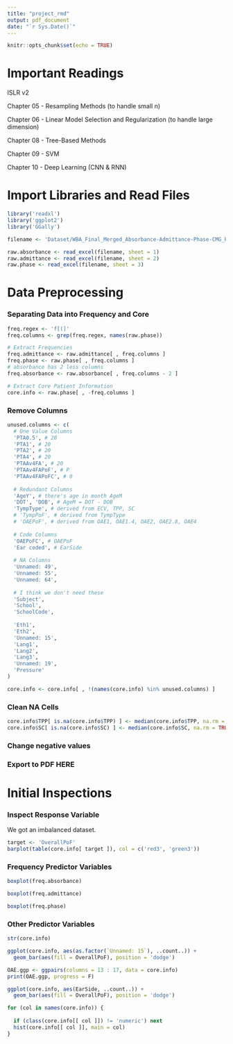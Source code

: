 ```yaml
---
title: "project_rmd"
output: pdf_document
date: "`r Sys.Date()`"
---
```


```r
knitr::opts_chunk$set(echo = TRUE)
```

# Important Readings

ISLR v2

Chapter 05 - Resampling Methods (to handle small n)

Chapter 06 - Linear Model Selection and Regularization (to handle large dimension)

Chapter 08 - Tree-Based Methods

Chapter 09 - SVM

Chapter 10 - Deep Learning (CNN & RNN)

# Import Libraries and Read Files

```r
library('readxl')
library('ggplot2')
library('GGally')
```

```r
filename <- 'Dataset/WBA_Final_Merged_Absorbance-Admittance-Phase-CMG_Reduced-Cleaned.xlsx'

raw.absorbance <- read_excel(filename, sheet = 1)
raw.admittance <- read_excel(filename, sheet = 2)
raw.phase <- read_excel(filename, sheet = 3)
```

# Data Preprocessing

### Separating Data into Frequency and Core

```r
freq.regex <- 'f[(]'
freq.columns <- grep(freq.regex, names(raw.phase))

# Extract Frequencies
freq.admittance <- raw.admittance[ , freq.columns ]
freq.phase <- raw.phase[ , freq.columns ]
# absorbance has 2 less columns
freq.absorbance <- raw.absorbance[ , freq.columns - 2 ] 

# Extract Core Patient Information
core.info <- raw.phase[ , -freq.columns ]
```

### Remove Columns

```r
unused.columns <- c(
  # One Value Columns
  'PTA0.5', # 20
  'PTA1', # 20
  'PTA2', # 20
  'PTA4', # 20
  'PTAAv4FA', # 20
  'PTAAv4FAPoF', # P
  'PTAAv4FAPoFC', # 0
  
  # Redundant Columns
  'AgeY', # there's age in month AgeM
  'DOT', 'DOB', # AgeM = DOT - DOB
  'TympType', # derived from ECV, TPP, SC
  # 'TympPoF', # derived from TympType
  # 'OAEPoF', # derived from OAE1, OAE1.4, OAE2, OAE2.8, OAE4
  
  # Code Columns
  'OAEPoFC', # OAEPoF
  'Ear coded', # EarSide
  
  # NA Columns
  'Unnamed: 49',
  'Unnamed: 55',
  'Unnamed: 64',
  
  # I think we don't need these
  'Subject', 
  'School', 
  'SchoolCode',
  
  'Eth1',
  'Eth2',
  'Unnamed: 15',
  'Lang1',
  'Lang2',
  'Lang3',
  'Unnamed: 19',
  'Pressure'
)

core.info <- core.info[ , !(names(core.info) %in% unused.columns) ]
```

### Clean NA Cells

```r
core.info$TPP[ is.na(core.info$TPP) ] <- median(core.info$TPP, na.rm = TRUE)
core.info$SC[ is.na(core.info$SC) ] <- median(core.info$SC, na.rm = TRUE)
```

### Change negative values

### Export to PDF HERE

# Initial Inspections

### Inspect Response Variable

We got an imbalanced dataset.

```r
target <- 'OverallPoF'
barplot(table(core.info[ target ]), col = c('red3', 'green3'))
```

### Frequency Predictor Variables

```r
boxplot(freq.absorbance)
```

```r
boxplot(freq.admittance)
```

```r
boxplot(freq.phase)
```

### Other Predictor Variables

```r
str(core.info)
```

```r
ggplot(core.info, aes(as.factor(`Unnamed: 15`), ..count..)) + 
  geom_bar(aes(fill = OverallPoF), position = 'dodge')
```

```r
OAE.ggp <- ggpairs(columns = 13 : 17, data = core.info)
print(OAE.ggp, progress = F)
```

```r
ggplot(core.info, aes(EarSide, ..count..)) + 
  geom_bar(aes(fill = OverallPoF), position = 'dodge')
```

```r
for (col in names(core.info)) {
  
  if (class(core.info[[ col ]]) != 'numeric') next
  hist(core.info[[ col ]], main = col)
}
```
